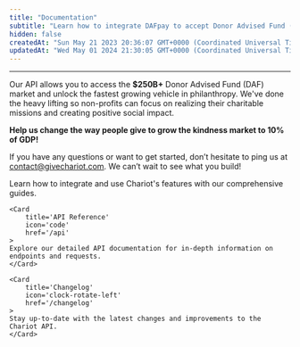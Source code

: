 ```yaml
---
title: "Documentation"
subtitle: "Learn how to integrate DAFpay to accept Donor Advised Fund (DAF) donations with Chariot. Whether you’re just getting started, deep in the development process, or ready to distribute and ship your work, Chariot's docs, dev tools and frameworks make building easy and efficient."
hidden: false
createdAt: "Sun May 21 2023 20:36:07 GMT+0000 (Coordinated Universal Time)"
updatedAt: "Wed May 01 2024 21:30:05 GMT+0000 (Coordinated Universal Time)"
---
```


---

Our API allows you to access the **$250B+** Donor Advised Fund (DAF) market and unlock the fastest growing vehicle in philanthropy.
We've done the heavy lifting so non-profits can focus on realizing their charitable missions and creating positive social impact.

**Help us change the way people give to grow the kindness market to 10% of GDP!**

If you have any questions or want to get started, don’t hesitate to ping us at contact@givechariot.com. We can’t wait to see what you build!

<CardGroup cols={3}>
    <Card
        title='Guides'
        icon='book-open'
        href='/guides'
    >
    Learn how to integrate and use Chariot's features with our comprehensive guides.
    </Card>

    <Card
        title='API Reference'
        icon='code'
        href='/api'
    >
    Explore our detailed API documentation for in-depth information on endpoints and requests.
    </Card>

    <Card
        title='Changelog'
        icon='clock-rotate-left'
        href='/changelog'
    >
    Stay up-to-date with the latest changes and improvements to the Chariot API.
    </Card>
</CardGroup>
